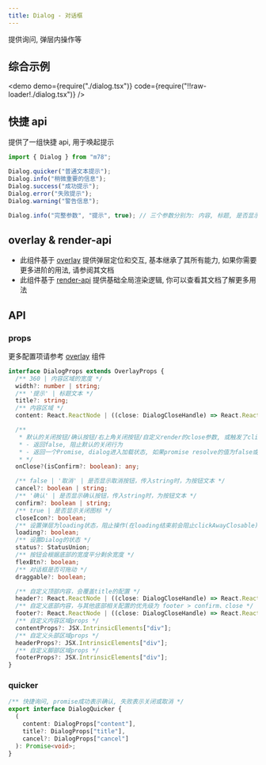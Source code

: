 ```yaml
---
title: Dialog - 对话框
---
```


提供询问, 弹层内操作等

## 综合示例

<demo
  demo={require("./dialog.tsx")}
  code={require("!!raw-loader!./dialog.tsx")}
/>

## 快捷 api

提供了一组快捷 api, 用于唤起提示

```ts
import { Dialog } from "m78";

Dialog.quicker("普通文本提示");
Dialog.info("稍微重要的信息");
Dialog.success("成功提示");
Dialog.error("失败提示");
Dialog.warning("警告信息");

Dialog.info("完整参数", "提示", true); // 三个参数分别为: 内容, 标题, 是否显示关闭按钮
```

## overlay & render-api

- 此组件基于 [overlay](/docs/components/feedback/overlay) 提供弹层定位和交互, 基本继承了其所有能力, 如果你需要更多进阶的用法, 请参阅其文档
- 此组件基于 [render-api](/docs/components/ecology/render-api) 提供基础全局渲染逻辑, 你可以查看其文档了解更多用法

## API

### props

更多配置项请参考 [overlay](/docs/components/feedback/overlay) 组件

```ts
interface DialogProps extends OverlayProps {
  /** 360 | 内容区域的宽度 */
  width?: number | string;
  /** '提示' | 标题文本 */
  title?: string;
  /** 内容区域 */
  content: React.ReactNode | ((close: DialogCloseHandle) => React.ReactNode);

  /**
   * 默认的关闭按钮/确认按钮/右上角关闭按钮/自定义render的close参数, 或触发了clickAway时调用, 不同的返回类型会有不同的效果
   * - 返回false, 阻止默认的关闭行为
   * - 返回一个Promise, dialog进入加载状态, 如果promise resolve的值为false或抛出异常并阻止关闭
   * */
  onClose?(isConfirm?: boolean): any;

  /** false | '取消' | 是否显示取消按钮，传入string时，为按钮文本 */
  cancel?: boolean | string;
  /** '确认' | 是否显示确认按钮，传入string时，为按钮文本 */
  confirm?: boolean | string;
  /** true | 是否显示关闭图标 */
  closeIcon?: boolean;
  /** 设置弹层为loading状态，阻止操作(在loading结束前会阻止clickAwayClosable) */
  loading?: boolean;
  /** 设置Dialog的状态 */
  status?: StatusUnion;
  /** 按钮会根据底部的宽度平分剩余宽度 */
  flexBtn?: boolean;
  /** 对话框是否可拖动 */
  draggable?: boolean;

  /** 自定义顶部内容，会覆盖title的配置 */
  header?: React.ReactNode | ((close: DialogCloseHandle) => React.ReactNode);
  /** 自定义底部内容，与其他底部相关配置的优先级为 footer > confirm、close */
  footer?: React.ReactNode | ((close: DialogCloseHandle) => React.ReactNode);
  /** 自定义内容区域props */
  contentProps?: JSX.IntrinsicElements["div"];
  /** 自定义头部区域props */
  headerProps?: JSX.IntrinsicElements["div"];
  /** 自定义脚部区域props */
  footerProps?: JSX.IntrinsicElements["div"];
}
```

### quicker

```ts
/** 快捷询问, promise成功表示确认, 失败表示关闭或取消 */
export interface DialogQuicker {
  (
    content: DialogProps["content"],
    title?: DialogProps["title"],
    cancel?: DialogProps["cancel"]
  ): Promise<void>;
}
```

